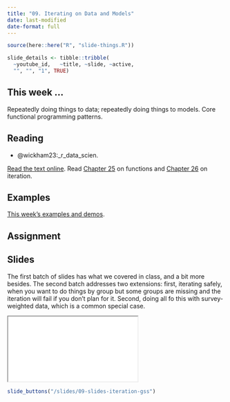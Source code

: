 ```yaml
---
title: "09. Iterating on Data and Models"
date: last-modified
date-format: full
---
```


```r
source(here::here("R", "slide-things.R"))

slide_details <- tibble::tribble(
  ~youtube_id,   ~title, ~slide, ~active,
  "", "", "1", TRUE)

```

## This week ...

Repeatedly doing things to data; repeatedly doing things to models. Core functional programming patterns.

## Reading

- @wickham23:_r_data_scien.

[Read the text online](https://r4ds.hadley.nz/). Read [Chapter 25](https://r4ds.hadley.nz/functions) on functions and [Chapter 26](https://r4ds.hadley.nz/iteration) on iteration.


## Examples

[This week's examples and demos](/example/09-example-iteration.qmd).

## Assignment

## Slides

The first batch of slides has what we covered in class, and a bit more besides. The second batch addresses two extensions: first, iterating safely, when you want to do things by group but some groups are missing and the iteration will fail if you don't plan for it. Second, doing all fo this with survey-weighted data, which is a common special case.

<script type="application/javascript">

function resizeIFrameToFitContent( iFrame ) {

   iFrame.width  = document.getElementById("quarto-document-content").clientWidth;
   iFrame.height  = (document.getElementById("quarto-document-content").clientWidth * 0.5625)
}

window.addEventListener('DOMContentLoaded', function(e) {

    var iFrame = document.getElementById( 'quartoframe' );
    resizeIFrameToFitContent( iFrame );
    } );

</script>

<iframe class="slide-deck" id="quartoframe" src="../slides/09-slides-iteration.html"></iframe

```r
slide_buttons("/slides/09-slides-iteration")
```

<iframe class="slide-deck" id="quartoframe" src="../slides/09-slides-iteration-gss.html"></iframe>

```r
slide_buttons("/slides/09-slides-iteration-gss")
```
